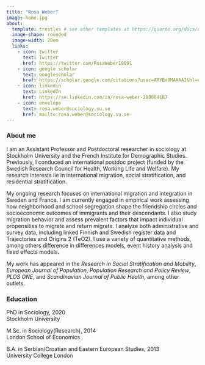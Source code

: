 ```yaml
---
title: "Rosa Weber"
image: home.jpg
about: 
  template: trestles # see other templates at https://quarto.org/docs/websites/website-about.html#templates
  image-shape: rounded
  image-width: 20em
  links:
    - icon: twitter
      text: Twitter
      href: https://twitter.com/RosaWeber18091
    - icon: google scholar
      text: Googlescholar
      href: https://scholar.google.com/citations?user=ARYBx0MAAAAJ&hl=en
    - icon: linkedin  
      text: LinkedIn
      href: https://se.linkedin.com/in/rosa-weber-288004187
    - icon: envelope
      text: rosa.weber@sociology.su.se
      href: mailto:rosa.weber@sociology.su.se
---
```

### About me

I am an Assistant Professor and Postdoctoral researcher in sociology at Stockholm University and the French Institute for Demographic Studies. Previously, I conduced an international postdoc project (funded by the Swedish Research Council for Health, Working Life and Welfare). My research interests lie in international migration, social stratification, and residential stratification. 

My ongoing research focuses on international migration and integration in Sweden and France. I am currently engaged in empirical work assessing how neighborhood and school segregation shape the friendship circles and socioeconomic outcomes of immigrants and their descendants. I also study migration behavior and assess prevalent factors that impact individual propensities to migrate and return migrate. I analyze both administrative and survey data, including linked Finnish and Swedish register data and Trajectories and Origins 2 (TeO2). I use a variety of quantitative methods, among others difference in differences models, event history analysis and fixed effects models.

My work has appeared in the *Research in Social Stratification and Mobility*, *European Journal of Population*, *Population Research and Policy Review*, *PLOS ONE*, and *Scandinavian Journal of Public Health*, among other outlets. 

### Education 

PhD in Sociology, 2020 \
Stockholm University

M.Sc. in Sociology(Research), 2014 \
London School of Economics 

B.A. in Serbian/Croatian and Eastern European Studies, 2013 \
University College London
